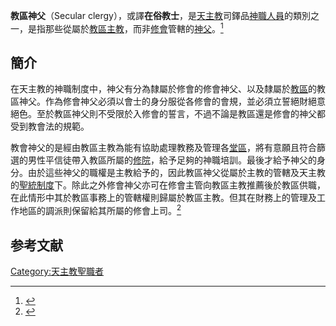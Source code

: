 {{expand|time=2014-01-24T18:12:52+00:00}}
'''教區神父'''（Secular clergy），或譯'''在俗教士'''，是[[天主教|天主教]]司鐸品[[神職人員|神職人員]]的類別之一，是指那些從屬於[[教區主教|教區主教]]，而非[[修會|修會]]管轄的[[神父|神父]]。<ref>{{cite book|title=天主教  英漢袖珍辭典|publisher=主徒會恒毅月刊社|url=http://www.peterpoon.idv.hk/Resource/Dictionary/S.htm|volume=Ｓ字首|access-date=2014-01-24|archive-date=2013-10-20|archive-url=https://web.archive.org/web/20131020094834/http://www.peterpoon.idv.hk/Resource/Dictionary/S.htm|dead-url=no}}</ref>

==簡介==
在天主教的神職制度中，神父有分為隸屬於修會的修會神父、以及隸屬於[[教區|教區]]的教區神父。作為修會神父必須以會士的身分服從各修會的會規，並必須立誓絕財絕意絕色。至於教區神父則不受限於入修會的誓言，不過不論是教區還是修會的神父都受到教會法的規範。

教會神父的是經由教區主教為能有協助處理教務及管理各[[堂區|堂區]]，將有意願且符合篩選的男性平信徒帶入教區所屬的[[修院|修院]]，給予足夠的神職培訓。最後才給予神父的身分。由於這些神父的職權是主教給予的，因此教區神父從屬於主教的管轄及天主教的[[聖統制|聖統制度]]下。除此之外修會神父亦可在修會主管向教區主教推薦後於教區供職，在此情形中其於教區事務上的管轄權則歸屬於教區主教。但其在財務上的管理及工作地區的調派則保留給其所屬的修會上司。<ref>{{cite web|author=宋稚青|title=聖召的分辨：做教區神父或做修會神父|url=http://www.catholic.org.tw/vocation/03-02.htm|publisher=天主教台灣總修院　聖召推廣中心|deadurl=yes|archiveurl=https://web.archive.org/web/20131211012220/http://www.catholic.org.tw/vocation/03-02.htm|archivedate=2013-12-11}}</ref>

==参考文献==
{{reflist}}

[[Category:天主教聖職者|Category:天主教聖職者]]